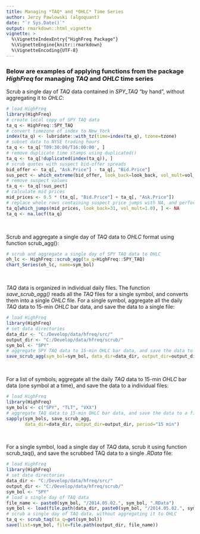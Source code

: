 ```yaml
---
title: Managing *TAQ* and *OHLC* Time Series
author: Jerzy Pawlowski (algoquant)
date: "`r Sys.Date()`"
output: rmarkdown::html_vignette
vignette: >
  %\VignetteIndexEntry{"HighFreq Package"}
  %\VignetteEngine{knitr::rmarkdown}
  %\VignetteEncoding{UTF-8}
---
```


### Below are examples of applying functions from the package *HighFreq* for managing *TAQ* and *OHLC* time series


Scrub a single day of *TAQ* data contained in *SPY_TAQ* "by hand", without aggregating it to *OHLC*:
```r
# load HighFreq
library(HighFreq)
# create local copy of SPY TAQ data
ta_q <- HighFreq::SPY_TAQ
# convert timezone of index to New_York
index(ta_q) <- lubridate::with_tz(time=index(ta_q), tzone=tzone)
# subset data to NYSE trading hours
ta_q <- ta_q['T09:30:00/T16:00:00', ]
# remove duplicate time stamps using duplicated()
ta_q <- ta_q[!duplicated(index(ta_q)), ]
# scrub quotes with suspect bid-offer spreads
bid_offer <- ta_q[, "Ask.Price"] - ta_q[, "Bid.Price"]
sus_pect <- which_extreme(bid_offer, look_back=look_back, vol_mult=vol_mult)
# remove suspect values
ta_q <- ta_q[!sus_pect]
# calculate mid prices
mid_prices <- 0.5 * (ta_q[, "Bid.Price"] + ta_q[, "Ask.Price"])
# replace whole rows containing suspect price jumps with NA, and perform locf()
ta_q[which_jumps(mid_prices, look_back=31, vol_mult=1.0), ] <- NA
ta_q <- na.locf(ta_q)
```
<br>


Scrub and aggregate a single day of *TAQ* data to *OHLC* format using function scrub_agg():
```r
# scrub and aggregate a single day of SPY TAQ data to OHLC
oh_lc <- HighFreq::scrub_agg(ta_q=HighFreq::SPY_TAQ)
chart_Series(oh_lc, name=sym_bol)
```
<br>


*TAQ* data is organized in individual daily files. The function *save_scrub_agg()* reads all the *TAQ* files for a single symbol, and converts them into a single *OHLC* file. 
For a single symbol, aggregate all the daily *TAQ* data to 15-min *OHLC* bar data, and save the data to a single file:
```r
# load HighFreq
library(HighFreq)
# set data directories
data_dir <- "C:/Develop/data/hfreq/src/"
output_dir <- "C:/Develop/data/hfreq/scrub/"
sym_bol <- "SPY"
# aggregate SPY TAQ data to 15-min OHLC bar data, and save the data to a file
save_scrub_agg(sym_bol=sym_bol, data_dir=data_dir, output_dir=output_dir, period="15 min")
```
<br>


For a list of symbols, aggregate all the daily *TAQ* data to 15-min *OHLC* bar data (one symbol at a time), and save the data to a individual files:
```r
# load HighFreq
library(HighFreq)
sym_bols <- c("SPY", "TLT", "VXX")
# aggregate TAQ data to 15-min OHLC bar data, and save the data to a file
sapply(sym_bols, save_scrub_agg, 
       data_dir=data_dir, output_dir=output_dir, period="15 min")
```
<br>


For a single symbol, load a single day of *TAQ* data, scrub it using function scrub_taq(), and save the scrubbed TAQ data to a single *.RData* file:
```r
# load HighFreq
library(HighFreq)
# set data directories
data_dir <- "C:/Develop/data/hfreq/src/"
output_dir <- "C:/Develop/data/hfreq/scrub/"
sym_bol <- "SPY"
# load a single day of TAQ data
file_name <- paste0(sym_bol, "/2014.05.02.", sym_bol, ".RData")
sym_bol <- load(file.path(data_dir, paste0(sym_bol, "/2014.05.02.", sym_bol, ".RData")))
# scrub a single day of TAQ data, without aggregating it to OHLC
ta_q <- scrub_taq(ta_q=get(sym_bol))
save(list=sym_bol, file=file.path(output_dir, file_name))
```
<br>
